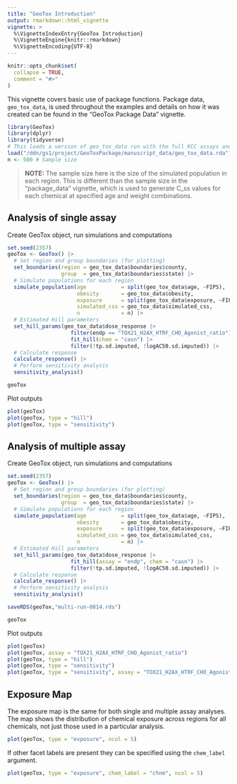 ```yaml
---
title: "GeoTox Introduction"
output: rmarkdown::html_vignette
vignette: >
  %\VignetteIndexEntry{GeoTox Introduction}
  %\VignetteEngine{knitr::rmarkdown}
  %\VignetteEncoding{UTF-8}
---
```


```r
knitr::opts_chunk$set(
  collapse = TRUE,
  comment = "#>"
)
```

This vignette covers basic use of package functions. Package data, `geo_tox_data`, is used throughout the examples and details on how it was created can be found in the "GeoTox Package Data" vignette.

```r
library(GeoTox)
library(dplyr)
library(tidyverse)
# This loads a version of geo_tox_data run with the full KCC assays and 
load("/ddn/gs1/project/GeoToxPackage/manuscript_data/geo_tox_data.rda")
n <- 500 # Sample size
```

> **NOTE:** The sample size here is the size of the simulated population in each region. This is different than the sample size in the "package_data" vignette, which is used to generate C_ss values for each chemical at specified age and weight combinations.

## Analysis of single assay

Create GeoTox object, run simulations and computations

```r
set.seed(2357)
geoTox <- GeoTox() |> 
  # Set region and group boundaries (for plotting)
  set_boundaries(region = geo_tox_data$boundaries$county,
                 group  = geo_tox_data$boundaries$state) |> 
  # Simulate populations for each region
  simulate_population(age           = split(geo_tox_data$age, ~FIPS),
                      obesity       = geo_tox_data$obesity,
                      exposure      = split(geo_tox_data$exposure, ~FIPS),
                      simulated_css = geo_tox_data$simulated_css,
                      n             = n) |> 
  # Estimated Hill parameters
  set_hill_params(geo_tox_data$dose_response |>
                    filter(endp == "TOX21_H2AX_HTRF_CHO_Agonist_ratio") |>
                    fit_hill(chem = "casn") |> 
                    filter(!tp.sd.imputed, !logAC50.sd.imputed)) |>
  # Calculate response
  calculate_response() |>
  # Perform sensitivity analysis
  sensitivity_analysis()

geoTox
```

Plot outputs

```r
plot(geoTox)
plot(geoTox, type = "hill")
plot(geoTox, type = "sensitivity")
```

## Analysis of multiple assay

Create GeoTox object, run simulations and computations

```r
set.seed(2357)
geoTox <- GeoTox() |> 
  # Set region and group boundaries (for plotting)
  set_boundaries(region = geo_tox_data$boundaries$county,
                 group  = geo_tox_data$boundaries$state) |> 
  # Simulate populations for each region
  simulate_population(age           = split(geo_tox_data$age, ~FIPS),
                      obesity       = geo_tox_data$obesity,
                      exposure      = split(geo_tox_data$exposure, ~FIPS),
                      simulated_css = geo_tox_data$simulated_css,
                      n             = n) |> 
  # Estimated Hill parameters
  set_hill_params(geo_tox_data$dose_response |>
                    fit_hill(assay = "endp", chem = "casn") |> 
                    filter(!tp.sd.imputed, !logAC50.sd.imputed)) |>
  # Calculate response
  calculate_response() |>
  # Perform sensitivity analysis
  sensitivity_analysis()

saveRDS(geoTox,"multi-run-0814.rds")

geoTox
```

Plot outputs

```r
plot(geoTox)
plot(geoTox, assay = "TOX21_H2AX_HTRF_CHO_Agonist_ratio")
plot(geoTox, type = "hill")
plot(geoTox, type = "sensitivity")
plot(geoTox, type = "sensitivity", assay = "TOX21_H2AX_HTRF_CHO_Agonist_ratio")
```

## Exposure Map

The exposure map is the same for both single and multiple assay analyses. The map shows the distribution of chemical exposure across regions for all chemicals, not just those used in a particular analysis.

```r
plot(geoTox, type = "exposure", ncol = 5)
```

If other facet labels are present they can be specified using the `chem_label` argument.

```r
plot(geoTox, type = "exposure", chem_label = "chnm", ncol = 5)
```
